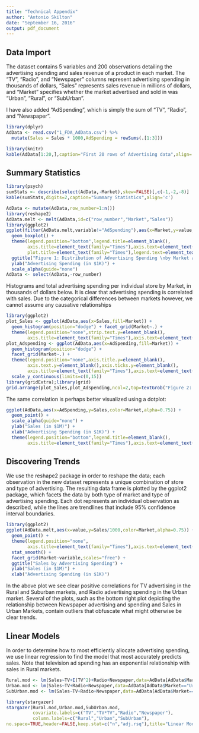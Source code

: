```yaml
---
title: "Technical Appendix"
author: "Antonio Skilton"
date: "September 16, 2016"
output: pdf_document
---
```


## Data Import
The dataset contains 5 variables and 200 observations detailing the advertising spending and sales revenue of a product in each market. The "TV", "Radio", and "Newspaper" columns represent advertising spending in thousands of dollars, "Sales" represents sales revenue in millions of dollars, and "Market" specifies whether the market advertised and sold in was "Urban", "Rural", or "SubUrban".

I have also added "AdSpending", which is simply the sum of "TV", "Radio", and "Newspaper".
```r
library(dplyr)
AdData <- read.csv("1_FDA_AdData.csv") %>%
  mutate(Sales = Sales * 1000,AdSpending = rowSums(.[1:3]))
```

```r
library(knitr)
kable(AdData[1:20,],caption="First 20 rows of Advertising data",align='c')
```

\newpage

## Summary Statistics
```r
library(psych)
sumStats <- describe(select(AdData,-Market),skew=FALSE)[,c(-1,-2,-8)]
kable(sumStats,digits=2,caption="Summary Statistics",align='c')
```

```r
AdData <- mutate(AdData,row_number=1:n())
library(reshape2)
AdData.melt <- melt(AdData,id=c("row_number","Market","Sales"))
library(ggplot2)
ggplot(filter(AdData.melt,variable!="AdSpending"),aes(x=Market,y=value,color=variable,alpha=0.75)) +
  geom_boxplot() + 
  theme(legend.position="bottom",legend.title=element_blank(),
        axis.title=element_text(family="Times"),axis.text=element_text(family="Times"),
        plot.title=element_text(family="Times"),legend.text=element_text(family="Times")) + 
  ggtitle("Figure 1: Distribution of Advertising Spending \nby Market and Advertising Medium") + 
  ylab("Advertising Spending (in $1K)") + 
  scale_alpha(guide="none")
AdData <- select(AdData,-row_number)
```

\newpage

Histograms and total advertising spending per individual store by Market, in thousands of dollars below. It is clear that advertising spending is correlated with sales. Due to the categorical differences between markets however, we cannot assume any causative relationships

```r
library(ggplot2)
plot_Sales <- ggplot(AdData,aes(x=Sales,fill=Market)) + 
  geom_histogram(position="dodge") + facet_grid(Market~.) + 
  theme(legend.position="none",strip.text.y=element_blank(),
        axis.title=element_text(family="Times"),axis.text=element_text(family="Times"))
plot_Adspending <- ggplot(AdData,aes(x=AdSpending,fill=Market)) + 
  geom_histogram(position="dodge") + 
  facet_grid(Market~.) + 
  theme(legend.position="none",axis.title.y=element_blank(),
        axis.text.y=element_blank(),axis.ticks.y=element_blank(),
        axis.title=element_text(family="Times"),axis.text=element_text(family="Times")) + 
  scale_y_continuous(limits=c(0,15))
library(gridExtra);library(grid)
grid.arrange(plot_Sales,plot_Adspending,ncol=2,top=textGrob("Figure 2: Histograms of Sales and \nTotal Ad Spending Amounts", gp=gpar(fontsize=15,fontfamily="Times")))
```

The same correlation is perhaps better visualized using a dotplot:
```r
ggplot(AdData,aes(x=AdSpending,y=Sales,color=Market,alpha=0.75)) + 
  geom_point() + 
  scale_alpha(guide="none") + 
  ylab("Sales (in $1M)") + 
  xlab("Advertising Spending (in $1K)") + 
  theme(legend.position="bottom",legend.title=element_blank(),
        axis.title=element_text(family="Times"),axis.text=element_text(family="Times"),legend.text=element_text(family="Times")) 
```

\newpage

## Discovering Trends
We use the reshape2 package in order to reshape the data; each observation in the new dataset represents a unique combination of store and type of advertising. The resulting data frame is plotted by the ggplot2 package, which facets the data by both type of market and type of advertising spending. Each dot represents an individual observation as described, while the lines are trendlines that include 95% confidence interval boundaries.

```r
library(ggplot2)
ggplot(AdData.melt,aes(x=value,y=Sales/1000,color=Market,alpha=0.75)) + 
  geom_point() + 
  theme(legend.position="none",
        axis.title=element_text(family="Times"),axis.text=element_text(family="Times"),plot.title=element_text(family="Times")) + 
  stat_smooth() + 
  facet_grid(Market~variable,scales="free") + 
  ggtitle("Sales by Advertising Spending") + 
  ylab("Sales (in $1M)") + 
  xlab("Advertising Spending (in $1K)")
```

In the above plot we see clear positive correlations for TV advertising in the Rural and Suburban markets, and Radio advertising spending in the Urban market. Several of the plots, such as the bottom right plot depicting the relationship between Newspaper advertising and spending and Sales in Urban Markets, contain outliers that obfuscate what might otherwise be clear trends.

\newpage

## Linear Models
In order to determine how to most efficiently allocate advertising spending, we use linear regression to find the model that most accurately predicts sales. Note that television ad spending has an exponential relationship with sales in Rural markets.

```r
Rural.mod <- lm(Sales~TV+I(TV^2)+Radio+Newspaper,data=AdData[AdData$Market=="Rural",-5])
Urban.mod <- lm(Sales~TV+Radio+Newspaper,data=AdData[AdData$Market=="Urban",-5])
SubUrban.mod <- lm(Sales~TV+Radio+Newspaper,data=AdData[AdData$Market=="SubUrban",-5])
```

```r
library(stargazer)
stargazer(Rural.mod,Urban.mod,SubUrban.mod,
          covariate.labels=c("TV","TV*TV","Radio","Newspaper"),
          column.labels=c("Rural","Urban","SubUrban"),
no.space=TRUE,header=FALSE,keep.stat=c("n","adj.rsq"),title="Linear Models by Market",model.numbers=FALSE)
```


